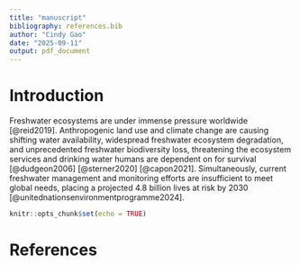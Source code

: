 ```yaml
---
title: "manuscript"
bibliography: references.bib
author: "Cindy Gao"
date: "2025-09-11"
output: pdf_document
---
```


# Introduction

Freshwater ecosystems are under immense pressure worldwide [@reid2019]. Anthropogenic land use and climate change are causing shifting water availability, widespread freshwater ecosystem degradation, and unprecedented freshwater biodiversity loss, threatening the ecosystem services and drinking water humans are dependent on for survival [@dudgeon2006] [@sterner2020] [@capon2021]. Simultaneously, current freshwater management and monitoring efforts are insufficient to meet global needs, placing a projected 4.8 billion lives at risk by 2030 [@unitednationsenvironmentprogramme2024].

```r
knitr::opts_chunk$set(echo = TRUE)
```

# References
